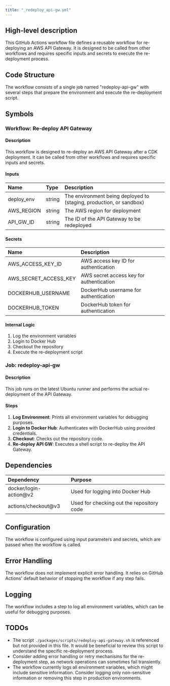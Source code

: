 ```yaml
---
title: "_redeploy_api-gw.yml"
---
```


## High-level description
This GitHub Actions workflow file defines a reusable workflow for re-deploying an AWS API Gateway. It is designed to be called from other workflows and requires specific inputs and secrets to execute the re-deployment process.

## Code Structure
The workflow consists of a single job named "redeploy-api-gw" with several steps that prepare the environment and execute the re-deployment script.

## Symbols

### Workflow: Re-deploy API Gateway
#### Description
This workflow is designed to re-deploy an AWS API Gateway after a CDK deployment. It can be called from other workflows and requires specific inputs and secrets.

#### Inputs
| Name | Type | Description |
|:-----|:-----|:------------|
| deploy_env | string | The environment being deployed to (staging, production, or sandbox) |
| AWS_REGION | string | The AWS region for deployment |
| API_GW_ID | string | The ID of the API Gateway to be redeployed |

#### Secrets
| Name | Description |
|:-----|:------------|
| AWS_ACCESS_KEY_ID | AWS access key ID for authentication |
| AWS_SECRET_ACCESS_KEY | AWS secret access key for authentication |
| DOCKERHUB_USERNAME | DockerHub username for authentication |
| DOCKERHUB_TOKEN | DockerHub token for authentication |

#### Internal Logic
1. Log the environment variables
2. Login to Docker Hub
3. Checkout the repository
4. Execute the re-deployment script

### Job: redeploy-api-gw
#### Description
This job runs on the latest Ubuntu runner and performs the actual re-deployment of the API Gateway.

#### Steps
1. **Log Environment**: Prints all environment variables for debugging purposes.
2. **Login to Docker Hub**: Authenticates with DockerHub using provided credentials.
3. **Checkout**: Checks out the repository code.
4. **Re-deploy API GW**: Executes a shell script to re-deploy the API Gateway.

## Dependencies
| Dependency | Purpose |
|:-----------|:--------|
| docker/login-action@v2 | Used for logging into Docker Hub |
| actions/checkout@v3 | Used for checking out the repository code |

## Configuration
The workflow is configured using input parameters and secrets, which are passed when the workflow is called.

## Error Handling
The workflow does not implement explicit error handling. It relies on GitHub Actions' default behavior of stopping the workflow if any step fails.

## Logging
The workflow includes a step to log all environment variables, which can be useful for debugging purposes.

## TODOs
- The script `./packages/scripts/redeploy-api-gateway.sh` is referenced but not provided in this file. It would be beneficial to review this script to understand the specific re-deployment process.
- Consider adding error handling or retry mechanisms for the re-deployment step, as network operations can sometimes fail transiently.
- The workflow currently logs all environment variables, which might include sensitive information. Consider logging only non-sensitive information or removing this step in production environments.